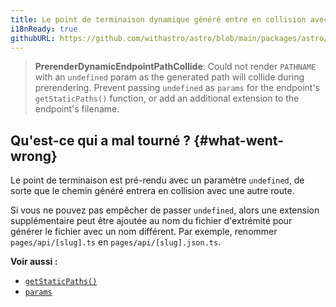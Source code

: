 ```yaml
---
title: Le point de terminaison dynamique généré entre en collision avec une autre route.
i18nReady: true
githubURL: https://github.com/withastro/astro/blob/main/packages/astro/src/core/errors/errors-data.ts
---
```


> **PrerenderDynamicEndpointPathCollide**: Could not render `PATHNAME` with an `undefined` param as the generated path will collide during prerendering. Prevent passing `undefined` as `params` for the endpoint's `getStaticPaths()` function, or add an additional extension to the endpoint's filename.

## Qu'est-ce qui a mal tourné ? \{#what-went-wrong\}
Le point de terminaison est pré-rendu avec un paramètre `undefined`, de sorte que le chemin généré entrera en collision avec une autre route.

Si vous ne pouvez pas empêcher de passer `undefined`, alors une extension supplémentaire peut être ajoutée au nom du fichier d'extrémité pour générer le fichier avec un nom différent. Par exemple, renommer `pages/api/[slug].ts` en `pages/api/[slug].json.ts`.

**Voir aussi :**
-  [`getStaticPaths()`](/fr/reference/api-reference/#getstaticpaths)
-  [`params`](/fr/reference/api-reference/#params)


